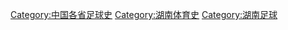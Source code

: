 [[Category:中国各省足球史|Category:中国各省足球史]]
[[Category:湖南体育史|Category:湖南体育史]]
[[Category:湖南足球|Category:湖南足球]]